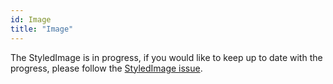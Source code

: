 ```yaml
---
id: Image
title: "Image"
---
```



<Callout type="info">
  The StyledImage is in progress, if you would like to keep up to date with the progress, please follow the <a href="https://github.com/conceptadev/mix/issues/166"> StyledImage issue</a>. 
</Callout>
